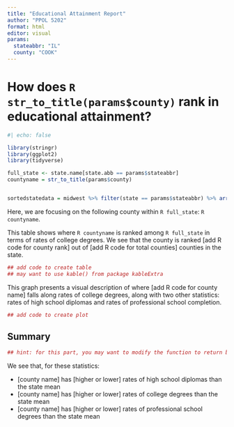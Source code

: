 ```yaml
---
title: "Educational Attainment Report"
author: "PPOL 5202"
format: html
editor: visual
params:
  stateabbr: "IL"
  county: "COOK"
---
```


# How does `R str_to_title(params$county)` rank in educational attainment?

```r
#| echo: false

library(stringr)
library(ggplot2)
library(tidyverse)

full_state <- state.name[state.abb == params$stateabbr]
countyname = str_to_title(params$county)


sortedstatedata = midwest %>% filter(state == params$stateabbr) %>% arrange(desc(percollege)) 


```

Here, we are focusing on the following county within `R full_state`: `R countyname`.

This table shows where `R countyname` is ranked among `R full_state` in terms of rates of college degrees. We see that the county is ranked \[add R code for county rank\] out of \[add R code for total counties\] counties in the state.

```r
## add code to create table 
## may want to use kable() from package kableExtra

```

This graph presents a visual description of where \[add R code for county name\] falls along rates of college degrees, along with two other statistics: rates of high school diplomas and rates of professional school completion.

```r
## add code to create plot 


```

## Summary

```r
## hint: for this part, you may want to modify the function to return both the plot and the input data for the plot 


```

We see that, for these statistics:

-   \[county name\] has \[higher or lower\] rates of high school diplomas than the state mean
-   \[county name\] has \[higher or lower\] rates of college degrees than the state mean
-   \[county name\] has \[higher or lower\] rates of professional school degrees than the state mean
